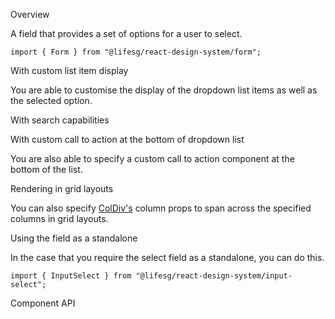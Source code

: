 
<Meta of={FormSelectStories} />

<Title>Form.Select</Title>

<Secondary>Overview</Secondary>

A field that provides a set of options for a user to select.

```tsx
import { Form } from "@lifesg/react-design-system/form";
```

<Canvas of={FormSelectStories.Select} />

<Heading3>With custom list item display</Heading3>

You are able to customise the display of the dropdown list items as well as the selected option.

<Canvas of={FormSelectStories.WithCustomListItemDisplay} />

<Heading3>With search capabilities</Heading3>

<Canvas of={FormSelectStories.WithSearch} />

<Heading3>With custom call to action at the bottom of dropdown list</Heading3>

You are also able to specify a custom call to action component at the bottom
of the list.

<Canvas of={FormSelectStories.WithCustomCallToAction} />

<Heading3>Rendering in grid layouts</Heading3>

You can also specify [ColDiv's](/docs/getting-started-layout-column-divs--docs)
column props to span across the specified columns in grid layouts.

<Canvas of={FormSelectStories.RenderingInGridLayout} />

<Heading3>Using the field as a standalone</Heading3>

In the case that you require the select field as a standalone, you can do this.

```tsx
import { InputSelect } from "@lifesg/react-design-system/input-select";
```

<Canvas of={FormSelectStories.StandaloneUsage} />

<Secondary>Component API</Secondary>

<PropsTable />
